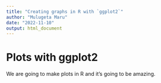 ```yaml
---
title: "Creating graphs in R with `ggplot2`"
author: "Mulugeta Maru"
date: "2022-11-10"
output: html_document
---
```


# Plots with ggplot2

We are going to make plots in R and it's going to be amazing.